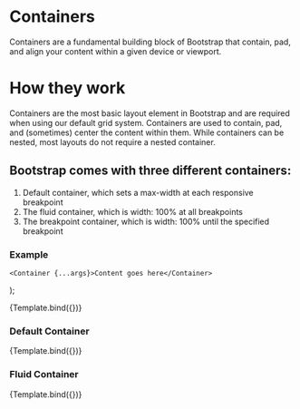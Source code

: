 
<Meta title="Layout/Container" component={Container} />



# Containers

Containers are a fundamental building block of Bootstrap that contain, pad, and align your content within a given device or viewport.

# How they work

Containers are the most basic layout element in Bootstrap and are required when using our default grid system. Containers are used to contain, pad, and (sometimes) center the content within them. While containers can be nested, most layouts do not require a nested container.

## Bootstrap comes with three different containers:

1. Default container, which sets a max-width at each responsive breakpoint
2. The fluid container, which is width: 100% at all breakpoints
3. The breakpoint container, which is width: 100% until the specified breakpoint

### Example
    <Container {...args}>Content goes here</Container>
);

<Canvas>
    <Story name="Example">{Template.bind({})}</Story>
</Canvas>

### Default Container
<Canvas>
    <Story name="Default" args={{type:undefined}}>{Template.bind({})}</Story>
</Canvas>

###

### Fluid Container
<Canvas>
    <Story name="Fluid" args={{ type:"fluid" }} >
        {Template.bind({})}
    </Story>
</Canvas>

###

